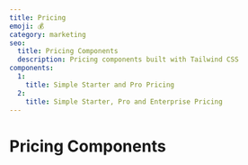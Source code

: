```yaml
---
title: Pricing
emoji: 💰
category: marketing
seo:
  title: Pricing Components
  description: Pricing components built with Tailwind CSS
components:
  1:
    title: Simple Starter and Pro Pricing
  2:
    title: Simple Starter, Pro and Enterprise Pricing
---
```


# Pricing Components

<CollectionList
  componentsData={componentsData}
  componentContainer={componentContainer}
/>
